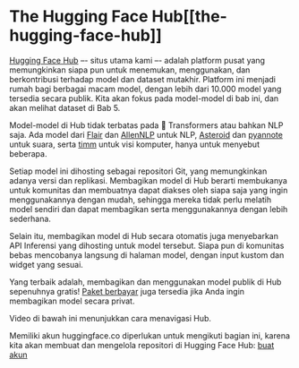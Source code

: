 # The Hugging Face Hub[[the-hugging-face-hub]]

<CourseFloatingBanner
    chapter={4}
    classNames="absolute z-10 right-0 top-0"
/>

[Hugging Face Hub](https://huggingface.co/) –- situs utama kami –- adalah platform pusat yang memungkinkan siapa pun untuk menemukan, menggunakan, dan berkontribusi terhadap model dan dataset mutakhir. Platform ini menjadi rumah bagi berbagai macam model, dengan lebih dari 10.000 model yang tersedia secara publik. Kita akan fokus pada model-model di bab ini, dan akan melihat dataset di Bab 5.

Model-model di Hub tidak terbatas pada 🤗 Transformers atau bahkan NLP saja. Ada model dari [Flair](https://github.com/flairNLP/flair) dan [AllenNLP](https://github.com/allenai/allennlp) untuk NLP, [Asteroid](https://github.com/asteroid-team/asteroid) dan [pyannote](https://github.com/pyannote/pyannote-audio) untuk suara, serta [timm](https://github.com/rwightman/pytorch-image-models) untuk visi komputer, hanya untuk menyebut beberapa.

Setiap model ini dihosting sebagai repositori Git, yang memungkinkan adanya versi dan replikasi. Membagikan model di Hub berarti membukanya untuk komunitas dan membuatnya dapat diakses oleh siapa saja yang ingin menggunakannya dengan mudah, sehingga mereka tidak perlu melatih model sendiri dan dapat membagikan serta menggunakannya dengan lebih sederhana.

Selain itu, membagikan model di Hub secara otomatis juga menyebarkan API Inferensi yang dihosting untuk model tersebut. Siapa pun di komunitas bebas mencobanya langsung di halaman model, dengan input kustom dan widget yang sesuai.

Yang terbaik adalah, membagikan dan menggunakan model publik di Hub sepenuhnya gratis! [Paket berbayar](https://huggingface.co/pricing) juga tersedia jika Anda ingin membagikan model secara privat.

Video di bawah ini menunjukkan cara menavigasi Hub.

<Youtube id="XvSGPZFEjDY"/>

Memiliki akun huggingface.co diperlukan untuk mengikuti bagian ini, karena kita akan membuat dan mengelola repositori di Hugging Face Hub: [buat akun](https://huggingface.co/join)
